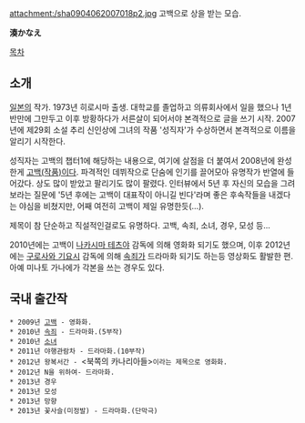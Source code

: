attachment:/sha0904062007018p2.jpg
고백으로 상을 받는 모습.

'''湊かなえ'''

[[목차]]

== 소개 ==
[[일본]]의 작가. 1973년 히로시마 출생. 대학교를 졸업하고 의류회사에서 일을 했으나 1년 반만에 그만두고 이후 방황하다가 서른살이 되어서야 본격적으로 글을 쓰기 시작. 2007년에 제29회 소설 추리 신인상에 그녀의 작품 '성직자'가 수상하면서 본격적으로 이름을 알리기 시작한다.

성직자는 고백의 챕터1에 해당하는 내용으로, 여기에 살점을 더 붙여서 2008년에 완성한게 [[고백(작품)]]이다. 파격적인 데뷔작으로 단숨에 인기를 끌어모아 유명작가 반열에 들어갔다. 상도 많이 받았고 팔리기도 많이 팔렸다. 인터뷰에서 5년 후 자신의 모습을 그려보라는 질문에 '5년 후에는 고백이 대표작이 아니길 빈다'라며 좋은 후속작들을 내겠다는 야심을 비쳤지만, 어째 여전히 고백이 제일 유명한듯(…).

제목이 참 단순하고 직설적인걸로도 유명하다. 고백, 속죄, 소녀, 경우, 모성 등...

2010년에는 고백이 [[나카시마 테츠야]] 감독에 의해 영화화 되기도 했으며, 이후 2012년에는 [[구로사와 기요시]] 감독에 의해 [[속죄]]가 드라마화 되기도 하는등 영상화도 활발한 편. 아예 미나토 가나에가 각본을 쓰는 경우도 있다.   

== 국내 출간작 ==
 * 2009년 [[고백]] - 영화화.
 * 2010년 [[속죄]] - 드라마화.(5부작)
 * 2010년 [[소녀]]
 * 2011년 야행관람차 - 드라마화.(10부작)
 * 2012년 왕복서간 - <북쪽의 카나리아들>이라는 제목으로 영화화.
 * 2012년 N을 위하여- 드라마화.
 * 2013년 경우
 * 2013년 모성
 * 2013년 망향
 * 2013년 꽃사슬(미정발) - 드라마화.(단막극)
